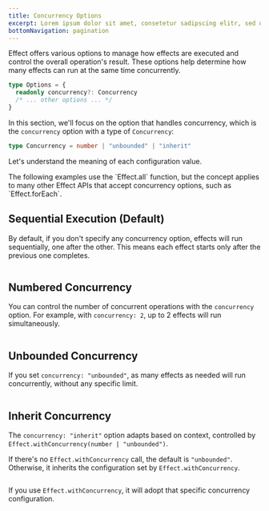 ```yaml
---
title: Concurrency Options
excerpt: Lorem ipsum dolor sit amet, consetetur sadipscing elitr, sed diam nonumy eirmod tempor invidunt ut labore.
bottomNavigation: pagination
---
```



Effect offers various options to manage how effects are executed and control the overall operation's result. These options help determine how many effects can run at the same time concurrently.

```ts
type Options = {
  readonly concurrency?: Concurrency
  /* ... other options ... */
}
```

In this section, we'll focus on the option that handles concurrency, which is the `concurrency` option with a type of `Concurrency`:

```ts
type Concurrency = number | "unbounded" | "inherit"
```

Let's understand the meaning of each configuration value.

<Info>
  The following examples use the `Effect.all` function, but the concept applies
  to many other Effect APIs that accept concurrency options, such as
  `Effect.forEach`.
</Info>

## Sequential Execution (Default)

By default, if you don't specify any concurrency option, effects will run sequentially, one after the other. This means each effect starts only after the previous one completes.

```ts file=<rootDir>/src/concurrency/concurrency-options/all-default.ts

```

## Numbered Concurrency

You can control the number of concurrent operations with the `concurrency` option. For example, with `concurrency: 2`, up to 2 effects will run simultaneously.

```ts file=<rootDir>/src/concurrency/concurrency-options/all-number.ts

```

## Unbounded Concurrency

If you set `concurrency: "unbounded"`, as many effects as needed will run concurrently, without any specific limit.

```ts file=<rootDir>/src/concurrency/concurrency-options/all-unbounded.ts

```

## Inherit Concurrency

The `concurrency: "inherit"` option adapts based on context, controlled by `Effect.withConcurrency(number | "unbounded")`.

If there's no `Effect.withConcurrency` call, the default is `"unbounded"`. Otherwise, it inherits the configuration set by `Effect.withConcurrency`.

```ts file=<rootDir>/src/concurrency/concurrency-options/all-inherit-default.ts

```

If you use `Effect.withConcurrency`, it will adopt that specific concurrency configuration.

```ts file=<rootDir>/src/concurrency/concurrency-options/all-inherit-withConcurrency.ts

```

